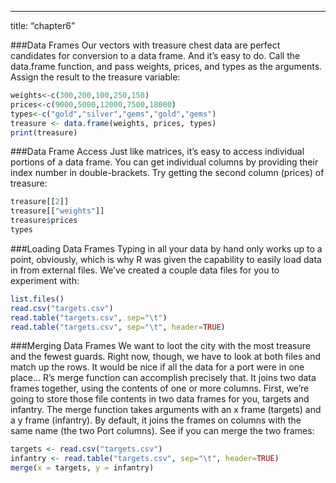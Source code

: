 ---
title: "chapter6"


###Data Frames
Our vectors with treasure chest data are perfect candidates for conversion to a data frame. And it's easy to do. Call the data.frame function, and pass weights, prices, and types as the arguments. Assign the result to the treasure variable:
```r
weights<-c(300,200,100,250,150)
prices<-c(9000,5000,12000,7500,18000)
types<-c("gold","silver","gems","gold","gems")
treasure <- data.frame(weights, prices, types)
print(treasure)
```
###Data Frame Access
Just like matrices, it's easy to access individual portions of a data frame.
You can get individual columns by providing their index number in double-brackets. Try getting the second column (prices) of treasure:
```r
treasure[[2]]
treasure[["weights"]]
treasure$prices
types
```
###Loading Data Frames
Typing in all your data by hand only works up to a point, obviously, which is why R was given the capability to easily load data in from external files.
We've created a couple data files for you to experiment with:
```r
list.files()
read.csv("targets.csv")
read.table("targets.csv", sep="\t")
read.table("targets.csv", sep="\t", header=TRUE)
```
###Merging Data Frames
We want to loot the city with the most treasure and the fewest guards. Right now, though, we have to look at both files and match up the rows. It would be nice if all the data for a port were in one place...
R's merge function can accomplish precisely that. It joins two data frames together, using the contents of one or more columns. First, we're going to store those file contents in two data frames for you, targets and infantry.
The merge function takes arguments with an x frame (targets) and a y frame (infantry). By default, it joins the frames on columns with the same name (the two Port columns). See if you can merge the two frames:
```r
targets <- read.csv("targets.csv")
infantry <- read.table("targets.csv", sep="\t", header=TRUE)
merge(x = targets, y = infantry)
```

